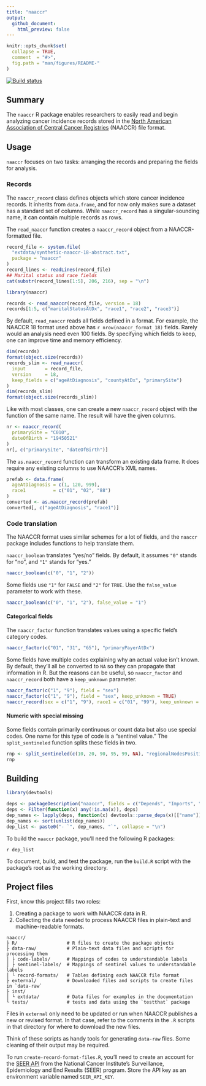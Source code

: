 ```yaml
---
title: "naaccr"
output:
  github_document:
    html_preview: false
---
```


```r
knitr::opts_chunk$set(
  collapse = TRUE,
  comment  = "#>",
  fig.path = "man/figures/README-"
)
```

[![Build status](https://travis-ci.org/WerthPADOH/naaccr.svg?branch=master)](https://travis-ci.org/WerthPADOH/naaccr)

## Summary

The `naaccr` R package enables researchers to easily read and begin analyzing
cancer incidence records stored in the
[North American Association of Central Cancer Registries](https://www.naaccr.org/)
(NAACCR) file format.

## Usage

`naaccr` focuses on two tasks: arranging the records and preparing the fields
for analysis.

### Records

The `naaccr_record` class defines objects which store cancer incidence records.
It inherits from `data.frame`, and for now only makes sure a dataset has a
standard set of columns. While `naaccr_record` has a singular-sounding name, it
can contain multiple records as rows.

The `read_naaccr` function creates a `naaccr_record` object from a
NAACCR-formatted file.

```r
record_file <- system.file(
  "extdata/synthetic-naaccr-18-abstract.txt",
  package = "naaccr"
)
record_lines <- readLines(record_file)
## Marital status and race fields
cat(substr(record_lines[1:5], 206, 216), sep = "\n")
```

```r
library(naaccr)

records <- read_naaccr(record_file, version = 18)
records[1:5, c("maritalStatusAtDx", "race1", "race2", "race3")]
```

By default, `read_naaccr` reads all fields defined in a format. For example,
the NAACCR 18 format used above has `r nrow(naaccr_format_18)` fields. Rarely
would an analysis need even 100 fields. By specifying which fields to keep, one
can improve time and memory efficiency.

```r
dim(records)
format(object.size(records))
records_slim <- read_naaccr(
  input       = record_file,
  version     = 18,
  keep_fields = c("ageAtDiagnosis", "countyAtDx", "primarySite")
)
dim(records_slim)
format(object.size(records_slim))
```

Like with most classes, one can create a new `naaccr_record` object with the
function of the same name. The result will have the given columns.

```r
nr <- naaccr_record(
  primarySite = "C010",
  dateOfBirth = "19450521"
)
nr[, c("primarySite", "dateOfBirth")]
```

The `as.naaccr_record` function can transform an existing data frame. It does
require any existing columns to use NAACCR's XML names.

```r
prefab <- data.frame(
  ageAtDiagnosis = c(1, 120, 999),
  race1          = c("01", "02", "88")
)
converted <- as.naaccr_record(prefab)
converted[, c("ageAtDiagnosis", "race1")]
```

### Code translation

The NAACCR format uses similar schemes for a lot of fields, and the `naaccr`
package includes functions to help translate them.

`naaccr_boolean` translates "yes/no" fields. By default, it assumes `"0"` stands
for "no", and `"1"` stands for "yes."

```r
naaccr_boolean(c("0", "1", "2"))
```

Some fields use `"1"` for `FALSE` and `"2"` for `TRUE`. Use the `false_value`
parameter to work with these.

```r
naaccr_boolean(c("0", "1", "2"), false_value = "1")
```

#### Categorical fields

The `naaccr_factor` function translates values using a specific field's category
codes.

```r
naaccr_factor(c("01", "31", "65"), "primaryPayerAtDx")
```

Some fields have multiple codes explaining why an actual value isn't known.
By default, they'll all be converted to `NA` so they can propagate that information in R.
But the reasons can be useful, so `naaccr_factor` and `naaccr_record` both have
a `keep_unknown` parameter.

```r
naaccr_factor(c("1", "9"), field = "sex")
naaccr_factor(c("1", "9"), field = "sex", keep_unknown = TRUE)
naaccr_record(sex = c("1", "9"), race1 = c("01", "99"), keep_unknown = TRUE)
```

#### Numeric with special missing

Some fields contain primarily continuous or count data but also use special
codes. One name for this type of code is a "sentinel value." The
`split_sentineled` function splits these fields in two.

```r
rnp <- split_sentineled(c(10, 20, 90, 95, 99, NA), "regionalNodesPositive")
rnp
```

## Building

```r
library(devtools)

deps <- packageDescription("naaccr", fields = c("Depends", "Imports", "Suggests"))
deps <- Filter(function(x) any(!is.na(x)), deps)
dep_names <- lapply(deps, function(x) devtools::parse_deps(x)[["name"]])
dep_names <- sort(unlist(dep_names))
dep_list <- paste0("- `", dep_names, "`", collapse = "\n")
```

To build the `naaccr` package, you'll need the following R packages:

`r dep_list`

To document, build, and test the package, run the `build.R` script with the
package's root as the working directory.

## Project files

First, know this project fills two roles:

1.  Creating a package to work with NAACCR data in R.
2.  Collecting the data needed to process NAACCR files in plain-text and
    machine-readable formats.

```
naaccr/
├ R/                  # R files to create the package objects
├ data-raw/           # Plain-text data files and scripts for processing them
│ ├ code-labels/      # Mappings of codes to understandable labels
│ ├ sentinel-labels/  # Mappings of sentinel values to understandable labels
│ └ record-formats/   # Tables defining each NAACCR file format
├ external/           # Downloaded files and scripts to create files in `data-raw`
├ inst/
│ └ extdata/          # Data files for examples in the documentation
└ tests/              # tests and data using the `testthat` package
```

Files in `external` only need to be updated or run when NAACCR publishes a new
or revised format. In that case, refer to the comments in the `.R` scripts in
that directory for where to download the new files.

Think of these scripts as handy tools for generating `data-raw` files.
Some cleaning of their output may be required.

To run `create-record-format-files.R`, you'll need to create an account for the
[SEER API](https://api.seer.cancer.gov/) from the National Cancer Institute's
Surveillance, Epidemiology and End Results (SEER) program.
Store the API key as an environment variable named `SEER_API_KEY`.
